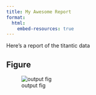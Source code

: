 ```yaml
---
title: My Awesome Report
format:
  html:
    embed-resources: true
---
```


Here's a report of the titantic data

## Figure

![output fig](output/fig.png)
